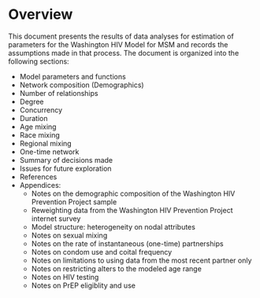 # Overview {#overview}

This document presents the results of data analyses for estimation of parameters for the Washington HIV Model for MSM and records the assumptions made in that process. The document is organized into the following sections:

* Model parameters and functions
* Network composition (Demographics)
* Number of relationships
* Degree
* Concurrency
* Duration
* Age mixing
* Race mixing
* Regional mixing
* One-time network
* Summary of decisions made
* Issues for future exploration
* References
* Appendices:
    * Notes on the demographic composition of the Washington HIV Prevention Project sample
    * Reweighting data from the Washington HIV Prevention Project internet survey
    * Model structure: heterogeneity on nodal attributes
    * Notes on sexual mixing
    * Notes on the rate of instantaneous (one-time) partnerships
    * Notes on condom use and coital frequency
    * Notes on limitations to using data from the most recent partner only
    * Notes on restricting alters to the modeled age range
    * Notes on HIV testing
    * Notes on PrEP eligiblity and use
